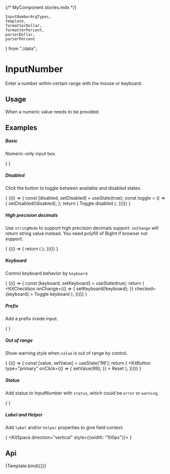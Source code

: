 {/* MyComponent.stories.mdx */}


    InputNumberArgTypes,
    Template,
    formatterDollar,
    formatterPercent,
    parserDollar,
    parserPercent
} from "./data";

<Meta
    title="Design System/DataEntry/InputNumber"
    argTypes={InputNumberArgTypes}
/>

<style></style>

# InputNumber

Enter a number within certain range with the mouse or keyboard.

## Usage

When a numeric value needs to be provided.

## Examples

##### Basic

Numeric-only input box.

{
<Canvas withSource="none">
    <Fragment>
        <KitSpace>
            <KitInputNumber min={1} max={10} placeholder={1} />
        </KitSpace>
    </Fragment>
</Canvas>
}

##### Disabled

Click the button to toggle between available and disabled states.

{
<Canvas withSource="none">
    {(() => {
        const [disabled, setDisabled] = useState(true);
        const toggle = () => {
            setDisabled(!disabled);
        };
        return (
            <Fragment>
                <KitSpace>
                    <KitInputNumber min={1} max={10} placeholder={1} disabled={disabled} />
                    <KitButton onClick={toggle} type="primary">
                        Toggle disabled
                    </KitButton>
                </KitSpace>
            </Fragment>
        );
    })()}
</Canvas>
}

##### High precision decimals

Use `stringMode` to support high precision decimals support. `onChange` will return string value instead. You need polyfill of BigInt if browser not support.

{
<Canvas withSource="none">
    {(() => {
        return (
            <Fragment>
                <KitSpace>
                    <KitInputNumber defaultValue={1000} formatter={formatterDollar} parser={parserDollar}/>
                    <KitInputNumber mix={0} max={100} defaultValue={100} formatter={formatterPercent} parser={parserPercent}/>
                </KitSpace>
            </Fragment>
        );
    })()}
</Canvas>
}

##### Keyboard

Control keyboard behavior by `keyboard`.

{
<Canvas withSource="none">
    {(() => {
        const [keyboard, setKeyboard] = useState(true);
        return (
            <Fragment>
                <KitSpace>
                    <KitInputNumber min={1} max={10} keyboard={keyboard} defaultValue={3} />
                    <KitCheckbox
                        onChange={() => {
                            setKeyboard(!keyboard);
                        }}
                        checked={keyboard}
                    >
                        Toggle keyboard
                    </KitCheckbox>
                </KitSpace>
            </Fragment>
        );
    })()}
</Canvas>
}

##### Prefix

Add a prefix inside input.

{
<Canvas withSource="none">
    <Fragment>
        <KitSpace>
            <KitInputNumber prefix="￥"/>
            <KitInputNumber prefix="￥" disabled={true} />
        </KitSpace>
    </Fragment>
</Canvas>
}

##### Out of range

Show warning style when `value` is out of range by control.

{
<Canvas withSource="none">
    {(() => {
        const [value, setValue] = useState('99');
        return (
            <Fragment>
                <KitSpace>
                    <KitInputNumber min={1} max={10} value={value} onChange={setValue} />
                    <KitButton
                        type="primary"
                        onClick={() => {
                            setValue(99);
                        }}
                    >
                        Reset
                    </KitButton>
                </KitSpace>
            </Fragment>
        );
    })()}
</Canvas>
}

##### Status

Add status to InputNumber with `status`, which could be `error` or `warning`.

{
<Canvas withSource="none">
    <Fragment>
        <KitSpace direction="vertical">
            <KitSpace align="start">
                <KitInputNumber status="warning" placeholder="1"/>
                <KitInputNumber prefix="￥" status="warning" placeholder="1"/>
            </KitSpace>
            <KitSpace align="start">
                <KitInputNumber status="error" placeholder="1" />
                <KitInputNumber prefix="￥" status="error" placeholder="1" />
            </KitSpace>
        </KitSpace>
    </Fragment>
</Canvas>
}

##### Label and Helper

Add `label` and/or `helper` properties to give field context.

{
<Canvas withSource="none">
    <Fragment>
        <KitSpace>
            <KitSpace direction="vertical" style={{width: "100px"}}>
                <KitInputNumber placeholder="2" helper="Helper" label="Label" />
                <KitInputNumber prefix="￥" placeholder="2" helper="Helper" label="Label" />
                <KitInputNumber prefix="￥" placeholder="2" helper="Helper" label="Label" disabled />
                <KitInputNumber prefix="￥" placeholder="2" helper="Helper" label="Label" status="warning" />
                <KitInputNumber prefix="￥" placeholder="2" helper="Helper" label="Label" status="error" />
            </KitSpace>
        </KitSpace>
    </Fragment>
</Canvas>
}

## Api

<Canvas>
    <Story name="InputNumber">{Template.bind({})}</Story>
</Canvas>

<Controls story="InputNumber" />